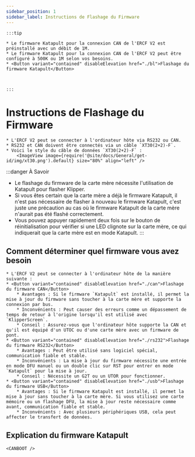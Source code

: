```yaml
---
sidebar_position: 1
sidebar_label: Instructions de Flashage du Firmware
---
```







    :::tip

    * Le firmware Katapult pour la connexion CAN de l'ERCF V2 est préinstallé avec un débit de 1M.
    * Le firmware Katapult pour la connexion CAN de l'ERCF V2 peut être configuré à 500K ou 1M selon vos besoins.
    * <Button variant="contained" disableElevation href="./bl">Flashage du firmware Katapult</Button>



    :::

# Instructions de Flashage du Firmware

    * L'ERCF V2 peut se connecter à l'ordinateur hôte via RS232 ou CAN.
    * RS232 et CAN doivent être connectés via un câble `XT30(2+2)-F`.
    * Voici le style du câble de données `XT30(2+2)-F` :
        <ImageView image={require('@site/docs/General/get-id/img/xt30.png').default} size="80%" align="left" />

:::danger À Savoir
* Le flashage du firmware de la carte mère nécessite l'utilisation de Katapult pour flasher Klipper.
* Si vous êtes certain que la carte mère a déjà le firmware Katapult, il n'est pas nécessaire de flasher à nouveau le firmware Katapult, c'est juste une précaution au cas où le firmware Katapult de la carte mère n'aurait pas été flashé correctement.
* Vous pouvez appuyer rapidement deux fois sur le bouton de réinitialisation pour vérifier si une LED clignote sur la carte mère, ce qui indiquerait que la carte mère est en mode Katapult.
:::

## Comment déterminer quel firmware vous avez besoin

    * L'ERCF V2 peut se connecter à l'ordinateur hôte de la manière suivante :
    * <Button variant="contained" disableElevation href="./can">Flashage du firmware CAN</Button>
        * Avantages : Si le firmware `Katapult` est installé, il permet la mise à jour du firmware sans toucher à la carte mère et supporte la connexion par bus.
        * Inconvénients : Peut causer des erreurs comme un dépassement de temps de retour à l'origine lorsqu'il est utilisé avec `KlipperScreen`.
        * Conseil : Assurez-vous que l'ordinateur hôte supporte la CAN et qu'il est équipé d'un UTOC ou d'une carte mère avec un firmware de pont.
    * <Button variant="contained" disableElevation href="./rs232">Flashage du firmware RS232</Button>
        * Avantages : Peut être utilisé sans logiciel spécial, communication fiable et stable.
        * Inconvénients : La mise à jour du firmware nécessite une entrée en mode DFU manuel ou un double clic sur RST pour entrer en mode `Katapult` pour la mise à jour.
        * Conseil : Nécessite un G2T ou un UTOR pour fonctionner.
    * <Button variant="contained" disableElevation href="./usb">Flashage du firmware USB</Button>
        * Avantages : Si le firmware Katapult est installé, il permet la mise à jour sans toucher à la carte mère. Si vous utilisez une carte mémoire ou un flashage DFU, la mise à jour reste nécessaire comme avant, communication fiable et stable.
        * Inconvénients : Avec plusieurs périphériques USB, cela peut affecter le transfert de données.

## Explication du firmware Katapult

    <CANBOOT />